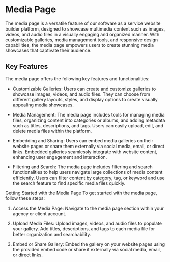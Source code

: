 # Media Page
The media page is a versatile feature of our software as a service website builder platform, designed to showcase multimedia content such as images, videos, and audio files in a visually engaging and organized manner. With customizable galleries, media management tools, and responsive design capabilities, the media page empowers users to create stunning media showcases that captivate their audience.

## Key Features
The media page offers the following key features and functionalities:

* Customizable Galleries: Users can create and customize galleries to showcase images, videos, and audio files. They can choose from different gallery layouts, styles, and display options to create visually appealing media showcases.

* Media Management: The media page includes tools for managing media files, organizing content into categories or albums, and adding metadata such as titles, descriptions, and tags. Users can easily upload, edit, and delete media files within the platform.

* Embedding and Sharing: Users can embed media galleries on their website pages or share them externally via social media, email, or direct links. Embedded galleries seamlessly integrate with website content, enhancing user engagement and interaction.

* Filtering and Search: The media page includes filtering and search functionalities to help users navigate large collections of media content efficiently. Users can filter content by category, tag, or keyword and use the search feature to find specific media files quickly.

Getting Started with the Media Page
To get started with the media page, follow these steps:

1. Access the Media Page: Navigate to the media page section within your agency or client account.

2. Upload Media Files: Upload images, videos, and audio files to populate your gallery. Add titles, descriptions, and tags to each media file for better organization and searchability.

3. Embed or Share Gallery: Embed the gallery on your website pages using the provided embed code or share it externally via social media, email, or direct links.
